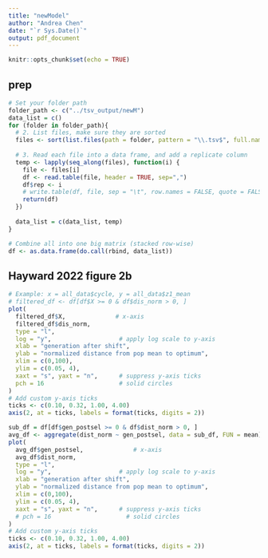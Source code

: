 ```yaml
---
title: "newModel"
author: "Andrea Chen"
date: "`r Sys.Date()`"
output: pdf_document
---
```


```r
knitr::opts_chunk$set(echo = TRUE)
```

## prep
```r
# Set your folder path
folder_path <- c("../tsv_output/newM")
data_list = c()
for (folder in folder_path){
  # 2. List files, make sure they are sorted
  files <- sort(list.files(path = folder, pattern = "\\.tsv$", full.names = TRUE))
  
  # 3. Read each file into a data frame, and add a replicate column
  temp <- lapply(seq_along(files), function(i) {
    file <- files[i]
    df <- read.table(file, header = TRUE, sep=",")
    df$rep <- i
    # write.table(df, file, sep = "\t", row.names = FALSE, quote = FALSE)
    return(df)
  })
  
  data_list = c(data_list, temp)
}

# Combine all into one big matrix (stacked row-wise)
df <- as.data.frame(do.call(rbind, data_list))
```

## Hayward 2022 figure 2b

```r
# Example: x = all_data$cycle, y = all_data$z1_mean
# filtered_df <- df[df$X >= 0 & df$dis_norm > 0, ]
plot(
  filtered_df$X,              # x-axis
  filtered_df$dis_norm,
  type = "l",
  log = "y",                   # apply log scale to y-axis
  xlab = "generation after shift",
  ylab = "normalized distance from pop mean to optimum",
  xlim = c(0,100),
  ylim = c(0.05, 4),
  xaxt = "s", yaxt = "n",      # suppress y-axis ticks
  pch = 16                     # solid circles
)
# Add custom y-axis ticks
ticks <- c(0.10, 0.32, 1.00, 4.00)
axis(2, at = ticks, labels = format(ticks, digits = 2))
```

```r
sub_df = df[df$gen_postsel >= 0 & df$dist_norm > 0, ]
avg_df <- aggregate(dist_norm ~ gen_postsel, data = sub_df, FUN = mean)
plot(
  avg_df$gen_postsel,              # x-axis
  avg_df$dist_norm,
  type = "l",
  log = "y",                   # apply log scale to y-axis
  xlab = "generation after shift",
  ylab = "normalized distance from pop mean to optimum",
  xlim = c(0,100),
  ylim = c(0.05, 4),
  xaxt = "s", yaxt = "n",      # suppress y-axis ticks
  # pch = 16                     # solid circles
)
# Add custom y-axis ticks
ticks <- c(0.10, 0.32, 1.00, 4.00)
axis(2, at = ticks, labels = format(ticks, digits = 2))
```




